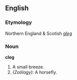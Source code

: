 ==English==

{{webster}}

===Etymology===
Northern England & Scotish ''[[gleg]]''

===Noun===
'''cleg'''
# A small breeze.
# ''(Zoölogy):'' A horsefly.